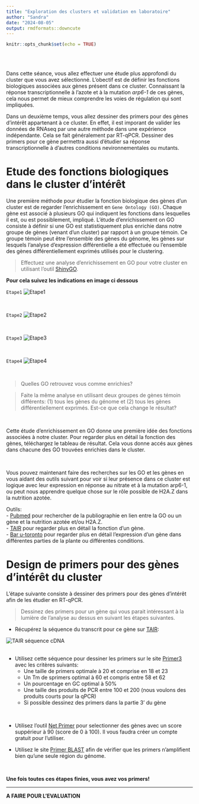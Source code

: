 ```yaml
---
title: "Exploration des clusters et validation en laboratoire"
author: "Sandra"
date: "2024-08-05"
output: rmdformats::downcute
---
```


```r
knitr::opts_chunk$set(echo = TRUE)
```




<br>
<br>

Dans cette séance, vous allez effectuer une étude plus approfondi du cluster que vous avez sélectionné. L'obectif est de définir les fonctions biologiques associées aux gènes présent dans ce cluster. Connaissant la réponse transcriptionnelle à l'azote et à la mutation *arp6-1* de ces gènes, cela nous permet de mieux comprendre les voies de régulation qui sont impliquées.  

Dans un deuxième temps, vous allez dessiner des primers pour des gènes d'intérêt appartenant à ce cluster. En effet, il est imporant de valider les données de RNAseq par une autre méthode dans une expérience indépendante. Cela se fait généralement par RT-qPCR. Dessiner des primers pour ce gène permettra aussi d'étudier sa réponse transcriptionnelle à d'autres conditions nevironnementales ou mutants.


# Etude des fonctions biologiques dans le cluster d'intérêt


Une première méthode pour étudier la fonction biologique des gènes d'un cluster est de regarder l'enrichissement en `Gene Ontology (GO)`. Chaque gène est associé à plusieurs GO qui indiquent les fonctions dans lesquelles il est, ou est possiblement, impliqué. L'étude d'enrichissement on GO consiste à définir si une GO est statistiquement plus enrichie dans notre groupe de gènes (venant d'un cluster) par rapport à un groupe témoin. Ce groupe témoin peut être l'ensemble des gènes du génome, les gènes sur lesquels l'analyse d'expression différentielle a été effectuée ou l'ensemble des gènes différentiellement exprimés utilisés pour le clustering. 


> Effectuez une analyse d'enrichissement en GO pour votre cluster en utilisant l'outil [ShinyGO](http://bioinformatics.sdstate.edu/goc/).   

**Pour cela suivez les indications en image ci dessous**

`Etape1`
![Etape1](Etape1_ShinyGO.png)

<br>

`Etape2`
![Etape2](Etape2_ShinyGO.png)

<br>

`Etape3`
![Etape3](Etape3_ShinyGO.png)

<br>

`Etape4`
![Etape4](Etape4_ShinyGO.png)

<br>


> Quelles GO retrouvez vous comme enrichies?   

> Faite la même analyse en utilisant deux groupes de gènes témoin différents: (1) tous les gènes du génome et (2) tous les gènes différentiellement exprimés. Est-ce que cela change le résultat?

<br>

Cette étude d'enrichissement en GO donne une première idée des fonctions associées à notre cluster. Pour regarder plus en détail la fonction des gènes, téléchargez le tableau de résultat. Cela vous donne accés aux gènes dans chacune des GO trouvées enrichies dans le cluster.

<br>

Vous pouvez maintenant faire des recherches sur les GO et les gènes en vous aidant des outils suivant pour voir si leur présence dans ce cluster est logique avec leur expression en réponse au nitrate et à la mutation arp6-1, ou peut nous apprendre quelque chose sur le rôle possible de H2A.Z dans la nutrition azotée.  

Outils:   
- [Pubmed](https://pubmed.ncbi.nlm.nih.gov/) pour rechercher de la publiographie en lien entre la GO ou un gène et la nutrition azotée et/ou H2A.Z.   
- [TAIR](https://www.arabidopsis.org/) pour regarder plus en détail la fonction d'un gène.   
- [Bar u-toronto](https://bar.utoronto.ca/) pour regarder plus en détail l'expression d'un gène dans différentes parties de la plante ou différentes conditions.   



# Design de primers pour des gènes d'intérêt du cluster

L'étape suivante consiste à dessiner des primers pour des gènes d'intérêt afin de les étudier en RT-qPCR.   


> Dessinez des primers pour un gène qui vous parait intéressant à la lumière de l'analyse au dessus en suivant les étapes suivantes.   


- Récupérez la séquence du transcrit pour ce gène sur [TAIR](https://www.arabidopsis.org/):  

![TAIR séquence cDNA](TAIR_cDNA_sequence.png)  
<br>

- Utilisez cette séquence pour dessiner les primers sur le site [Primer3](https://primer3.ut.ee/) avec les critères suivants:   
  - Une taille de primers optimale à 20 et comprise en 18 et 23   
  - Un Tm de sprimers optimal à 60 et compris entre 58 et 62   
  - Un pourcentage en GC optimal à 50%   
  - Une taille des produits de PCR entre 100 et 200 (nous voulons des produits courts pour la qPCR)   
  - Si possible dessinez des primers dans la partie 3' du gène   
 
<br>

- Utilisez l'outil  [Net Primer](https://https://www.premierbiosoft.com/netprimer/) pour selectionner des gènes avec un score suppérieur à 90 (score de 0 à 100). Il vous faudra créer un compte gratuit pour l'utiliser.  

- Utilisez le site [Primer BLAST](https://www.ncbi.nlm.nih.gov/tools/primer-blast/index.cgi) afin de vérifier que les primers n'amplifient bien qu'une seule région du génome.   

<br>

**Une fois toutes ces étapes finies, vous avez vos primers!**



---

**A FAIRE POUR L'EVALUATION**





